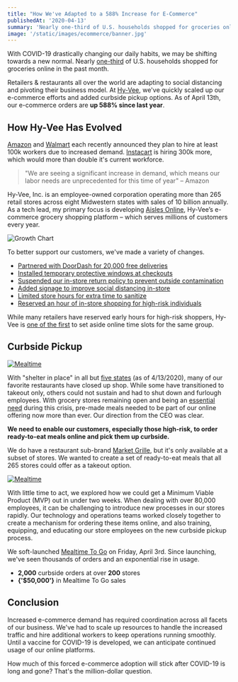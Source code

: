 ```yaml
---
title: "How We've Adapted to a 588% Increase for E-Commerce"
publishedAt: '2020-04-13'
summary: 'Nearly one-third of U.S. households shopped for groceries online in the past month.'
image: '/static/images/ecommerce/banner.jpg'
---
```


With COVID-19 drastically changing our daily habits, we may be shifting towards a new normal.
Nearly [one-third](https://www.grocerydive.com/news/nearly-one-third-of-us-households-shopped-for-groceries-online-in-the-pas/575038/)
of U.S. households shopped for groceries online in the past month.

Retailers & restaurants all over the world are adapting to social distancing and pivoting their business model.
At [Hy-Vee](https://hy-vee.com/), we've quickly scaled up our e-commerce efforts and added curbside pickup options.
As of April 13th, our e-commerce orders are **up 588% since last year**.

## How Hy-Vee Has Evolved

[Amazon](https://www.wsj.com/articles/amazon-to-hire-100-000-warehouse-and-delivery-workers-amid-coronavirus-shutdowns-11584387833) and [Walmart](https://www.cnn.com/2020/03/20/business/walmart-hiring-coronavirus/index.html) each recently announced they plan to hire at least 100k workers due to increased demand.
[Instacart](https://edition.cnn.com/2020/03/23/tech/instacart-hiring/) is hiring 300k more, which would more than double it's current workforce.

> "We are seeing a significant increase in demand, which means our labor needs are unprecedented for this time of year" – Amazon

Hy-Vee, Inc. is an employee-owned corporation operating more than
265 retail stores across eight Midwestern states with sales of 10 billion annually.
As a tech lead, my primary focus is developing [Aisles Online](https://www.hy-vee.com/grocery/), Hy-Vee’s e-commerce grocery
shopping platform – which serves millions of customers every year.

![Growth Chart](/static/images/ecommerce/chart.jpg)

To better support our customers, we've made a variety of changes.

- [Partnered with DoorDash for 20,000 free deliveries](https://www.hy-vee.com/corporate/news-events/news-press-releases/hyvee-reserves-one-hour-of-aisles-online-shopping-each-day-for-those-considered-high-risk-partners-with-doordash-for-20000-free-deliveries/)
- [Installed temporary protective windows at checkouts](https://www.hy-vee.com/corporate/news-events/news-press-releases/hyvee-installs-temporary-protective-windows-at-checkouts-temporarily-bans-use-of-reusable-bags-to-help-limit-spread-of-covid19/)
- [Suspended our in-store return policy to prevent outside contamination](https://www.hy-vee.com/corporate/news-events/news-press-releases/hyvee-announces-temporary-change-to-instore-return-policy/)
- [Added signage to improve social distancing in-store](https://www.hy-vee.com/corporate/news-events/news-press-releases/hyvee-installs-additional-panels-and-oneway-directional-signage-suggests-one-person-per-cart-/)
- [Limited store hours for extra time to sanitize](https://www.hy-vee.com/corporate/news-events/news-press-releases/hyvee-announces-temporary-store-changes-across-its-eightstate-region-/)
- [Reserved an hour of in-store shopping for high-risk individuals](https://www.hy-vee.com/corporate/news-events/news-press-releases/hyvee-to-reserve-one-hour-of-shopping-time-each-day-for-those-considered-high-risk/)

While many retailers have reserved early hours for high-risk shoppers, Hy-Vee is [one of the first](https://www.grocerydive.com/news/hy-vee-reserves-online-shopping-hours-for-high-risk-customers/575274/)
to set aside online time slots for the same group.

## Curbside Pickup

[![Mealtime](/static/images/ecommerce/mealtime.png)](https://www.hy-vee.com/aisles-online/mealtime)

With "shelter in place" in all but [five states](https://www.nytimes.com/interactive/2020/us/coronavirus-stay-at-home-order.html) (as of 4/13/2020), many of our favorite
restaurants have closed up shop. While some have transitioned to takeout only,
others could not sustain and had to shut down and furlough employees. With grocery stores remaining open and being an [essential need](https://www.supermarketnews.com/online-retail/h-e-b-hy-vee-feed-customers-expanded-online-services)
during this crisis, pre-made meals needed to be part of our online offering now more than ever. Our direction from the CEO was clear.

**We need to enable our customers, especially those high-risk, to order ready-to-eat meals online and pick them up curbside.**

We do have a restaurant sub-brand [Market Grille](https://marketgrille.hy-vee.com/), but it's only available at a subset of stores.
We wanted to create a set of ready-to-eat meals that all 265 stores could offer as a takeout option.

[![Mealtime](/static/images/ecommerce/meals.png)](https://www.hy-vee.com/aisles-online/mealtime)

With little time to act, we explored how we could get a Minimum Viable Product (MVP) out in under two weeks.
When dealing with over 80,000 employees, it can be challenging to introduce new processes in our stores rapidly.
Our technology and operations teams worked closely together to create a mechanism for ordering these items online,
and also training, equipping, and educating our store employees on the new curbside pickup process.

We soft-launched [Mealtime To Go](https://www.hy-vee.com/corporate/news-events/news-press-releases/hyvee-offers-online-ordering-through-mealtime-to-go/)
on Friday, April 3rd. Since launching, we've seen thousands of orders and an exponential rise in usage.

- **2,000** curbside orders at over **200** stores
- <strong>{'$50,000'}</strong> in Mealtime To Go sales

## Conclusion

Increased e-commerce demand has required coordination across all facets of our business.
We've had to scale up resources to handle the increased traffic and hire additional workers to keep operations running smoothly.
Until a vaccine for COVID-19 is developed, we can anticipate continued usage of our online platforms.

How much of this forced e-commerce adoption will stick after COVID-19 is long and gone? That's the million-dollar question.
